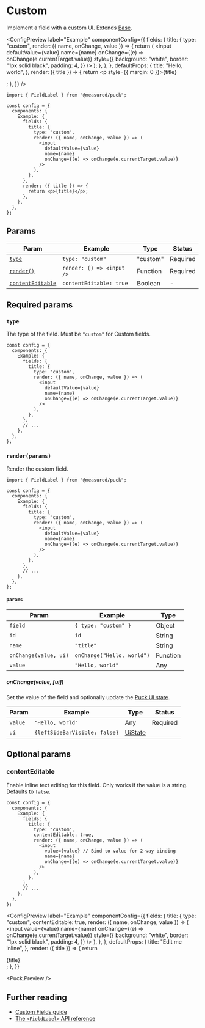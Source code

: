 
# Custom

Implement a field with a custom UI. Extends [Base](base).

<ConfigPreview
  label="Example"
  componentConfig={{
    fields: {
      title: {
        type: "custom",
        render: ({ name, onChange, value }) => {
          return (
            <input
              defaultValue={value}
              name={name}
              onChange={(e) => onChange(e.currentTarget.value)}
              style={{
                background: "white",
                border: "1px solid black",
                padding: 4,
              }}
            />
          );
        },
      },
    },
    defaultProps: {
      title: "Hello, world",
    },
    render: ({ title }) => {
      return <p style={{ margin: 0 }}>{title}</p>;
    },
  }}
/>

```tsx {7-16} copy showLineNumbers
import { FieldLabel } from "@measured/puck";

const config = {
  components: {
    Example: {
      fields: {
        title: {
          type: "custom",
          render: ({ name, onChange, value }) => (
            <input
              defaultValue={value}
              name={name}
              onChange={(e) => onChange(e.currentTarget.value)}
            />
          ),
        },
      },
      render: ({ title }) => {
        return <p>{title}</p>;
      },
    },
  },
};
```

## Params

| Param                                 | Example                   | Type     | Status   |
| ------------------------------------- | ------------------------- | -------- | -------- |
| [`type`](#type)                       | `type: "custom"`          | "custom" | Required |
| [`render()`](#renderparams)           | `render: () => <input />` | Function | Required |
| [`contentEditable`](#contentEditable) | `contentEditable: true`   | Boolean  | -        |

## Required params

### `type`

The type of the field. Must be `"custom"` for Custom fields.

```tsx {6} showLineNumbers copy
const config = {
  components: {
    Example: {
      fields: {
        title: {
          type: "custom",
          render: ({ name, onChange, value }) => (
            <input
              defaultValue={value}
              name={name}
              onChange={(e) => onChange(e.currentTarget.value)}
            />
          ),
        },
      },
      // ...
    },
  },
};
```

### `render(params)`

Render the custom field.

```tsx {9-14} showLineNumbers copy
import { FieldLabel } from "@measured/puck";

const config = {
  components: {
    Example: {
      fields: {
        title: {
          type: "custom",
          render: ({ name, onChange, value }) => (
            <input
              defaultValue={value}
              name={name}
              onChange={(e) => onChange(e.currentTarget.value)}
            />
          ),
        },
      },
      // ...
    },
  },
};
```

#### `params`

| Param                 | Example                    | Type     |
| --------------------- | -------------------------- | -------- |
| `field`               | `{ type: "custom" }`       | Object   |
| `id`                  | `id`                       | String   |
| `name`                | `"title"`                  | String   |
| `onChange(value, ui)` | `onChange("Hello, world")` | Function |
| `value`               | `"Hello, world"`           | Any      |

##### onChange(value, [ui])

Set the value of the field and optionally update the [Puck UI state](/docs/api-reference/data-model/app-state#ui).

| Param   | Example                       | Type                                                   | Status   |
| ------- | ----------------------------- | ------------------------------------------------------ | -------- |
| `value` | `"Hello, world"`              | Any                                                    | Required |
| `ui`    | `{leftSideBarVisible: false}` | [UiState](/docs/api-reference/data-model/app-state#ui) |          |

## Optional params

### contentEditable

Enable inline text editing for this field. Only works if the value is a string. Defaults to `false`.

```tsx {7, 10} copy
const config = {
  components: {
    Example: {
      fields: {
        title: {
          type: "custom",
          contentEditable: true,
          render: ({ name, onChange, value }) => (
            <input
              value={value} // Bind to value for 2-way binding
              name={name}
              onChange={(e) => onChange(e.currentTarget.value)}
            />
          ),
        },
      },
      // ...
    },
  },
};
```

<ConfigPreview
  label="Example"
  componentConfig={{
    fields: {
      title: {
        type: "custom",
        contentEditable: true,
        render: ({ name, onChange, value }) => (
          <input
            value={value}
            name={name}
            onChange={(e) => onChange(e.currentTarget.value)}
            style={{
              background: "white",
              border: "1px solid black",
              padding: 4,
            }}
          />
        ),
      },
    },
    defaultProps: {
      title: "Edit me inline",
    },
    render: ({ title }) => {
      return <div>{title}</div>;
    },
  }}
>
  <Puck.Preview />
</ConfigPreview>

## Further reading

- [Custom Fields guide](/docs/extending-puck/custom-fields)
- [The `<FieldLabel>` API reference](/docs/api-reference/components/field-label)
